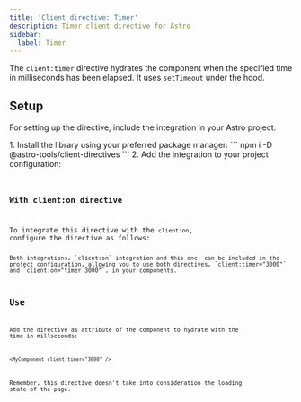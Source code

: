 ```yaml
---
title: 'Client directive: Timer'
description: Timer client directive for Astro
sidebar:
  label: Timer
---
```





<BetaAdvice />

The `client:timer` directive hydrates the component when the specified time in milliseconds has been elapsed. It uses `setTimeout` under the hood.

## Setup

For setting up the directive, include the integration in your Astro project.

<Steps>
1.  Install the library using your preferred package manager:
    ```
    npm i -D @astro-tools/client-directives
    ```
2.  Add the integration to your project configuration:
    <Code title="astro.config.mjs" code={clientDirectiveTimerSetupExampleRaw} lang="typescript" />
</Steps>

### With client:on directive

To integrate this directive with the `client:on`, configure the directive as follows:
<Code title="astro.config.mjs" code={clientDirectiveViewportSetupWithClientOnExampleRaw} lang="typescript" />

<Aside type="tip">Both integrations, `client:on` integration and this one, can be included in the project configuration, allowing you to use both directives, `client:timer="3000"` and `client:on="timer 3000"`, in your components.</Aside>

## Use

Add the directive as attribute of the component to hydrate with the time in millseconds:
```astro
<MyComponent client:timer="3000" />
```

Remember, this directive doesn't take into consideration the loading state of the page.

<Example>
  <Tabs>
    <TabItem label="Example.astro">
      <Code code={ClientDirectiveTimerUseExampleRaw} lang="astro" />
    </TabItem>
    <TabItem label="Square.svelte">
      <Code code={squareCodeExample} lang="svelte" />
    </TabItem>
  </Tabs>
  <ExamplePreview hydration="example">
    <ClientDirectiveTimerUseExample id="example" />
  </ExamplePreview>
</Example>
